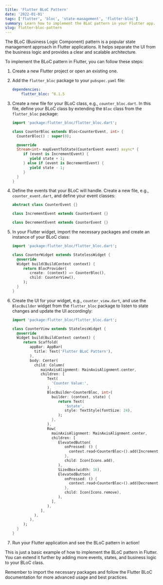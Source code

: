 ```yaml
---
title: 'Flutter BLoC Pattern'
date: '2022-01-01'
tags: ['flutter', 'bloc', 'state-management', 'flutter-bloc']
summary: Learn how to implement the BLoC pattern in your Flutter app.
slug: flutter-bloc-pattern
---
```


The BLoC (Business Logic Component) pattern is a popular state management approach in Flutter applications. It helps separate the UI from the business logic and provides a clear and scalable architecture.

To implement the BLoC pattern in Flutter, you can follow these steps:

1. Create a new Flutter project or open an existing one.

2. Add the `flutter_bloc` package to your `pubspec.yaml` file:

    ```yaml
    dependencies:
        flutter_bloc: ^8.1.5
    ```

3. Create a new file for your BLoC class, e.g., `counter_bloc.dart`. In this file, define your BLoC class by extending the `Bloc` class from the `flutter_bloc` package:

    ```dart
    import 'package:flutter_bloc/flutter_bloc.dart';

    class CounterBloc extends Bloc<CounterEvent, int> {
      CounterBloc() : super(0);

      @override
      Stream<int> mapEventToState(CounterEvent event) async* {
         if (event is IncrementEvent) {
            yield state + 1;
         } else if (event is DecrementEvent) {
            yield state - 1;
         }
      }
    }
    ```

4. Define the events that your BLoC will handle. Create a new file, e.g., `counter_event.dart`, and define your event classes:

    ```dart
    abstract class CounterEvent {}

    class IncrementEvent extends CounterEvent {}

    class DecrementEvent extends CounterEvent {}
    ```

5. In your Flutter widget, import the necessary packages and create an instance of your BLoC class:

    ```dart
    import 'package:flutter_bloc/flutter_bloc.dart';

    class CounterWidget extends StatelessWidget {
      @override
      Widget build(BuildContext context) {
         return BlocProvider(
            create: (context) => CounterBloc(),
            child: CounterView(),
         );
      }
    }
    ```

6. Create the UI for your widget, e.g., `counter_view.dart`, and use the `BlocBuilder` widget from the `flutter_bloc` package to listen to state changes and update the UI accordingly:

    ```dart
    import 'package:flutter_bloc/flutter_bloc.dart';

    class CounterView extends StatelessWidget {
      @override
      Widget build(BuildContext context) {
         return Scaffold(
            appBar: AppBar(
              title: Text('Flutter BLoC Pattern'),
            ),
            body: Center(
              child: Column(
                 mainAxisAlignment: MainAxisAlignment.center,
                 children: [
                    Text(
                      'Counter Value:',
                    ),
                    BlocBuilder<CounterBloc, int>(
                      builder: (context, state) {
                         return Text(
                            '$state',
                            style: TextStyle(fontSize: 24),
                         );
                      },
                    ),
                    Row(
                      mainAxisAlignment: MainAxisAlignment.center,
                      children: [
                         ElevatedButton(
                            onPressed: () {
                              context.read<CounterBloc>().add(IncrementEvent());
                            },
                            child: Icon(Icons.add),
                         ),
                         SizedBox(width: 16),
                         ElevatedButton(
                            onPressed: () {
                              context.read<CounterBloc>().add(DecrementEvent());
                            },
                            child: Icon(Icons.remove),
                         ),
                      ],
                    ),
                 ],
              ),
            ),
         );
      }
    }
    ```

7. Run your Flutter application and see the BLoC pattern in action!

This is just a basic example of how to implement the BLoC pattern in Flutter. You can extend it further by adding more events, states, and business logic to your BLoC class.

Remember to import the necessary packages and follow the Flutter BLoC documentation for more advanced usage and best practices.
